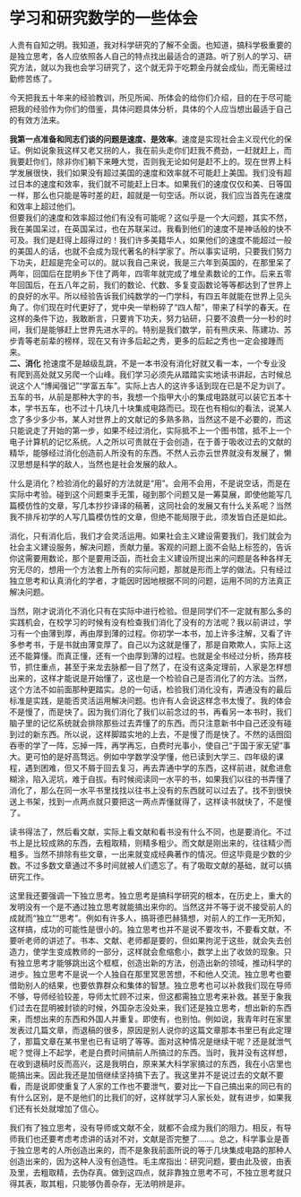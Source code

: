 # 学习和研究数学的一些体会 {.unnumbered}

人贵有自知之明。我知道，我对科学研究的了解不全面。也知道，搞科学极重要的是独立思考，各人应依照各人自己的特点找出最适合的道路。听了别人的学习、研究方法，就以为我也会学习研究了，这个就无异于吃颗金丹就会成仙，而无需经过勤修苦练了。  

今天把我五十年来的经验教训，所见所闻、所体会的给你们介绍，目的在于尽可能把我的经验作为你们的借鉴，具体问题具体分析，具体的个人应当想出最适于自己的有效方法来。  

**我第一点准备和同志们谈的问题是速度、是效率**。速度是实现社会主义现代化的保证。例如说象我这样又老又拐的人，我在前头走你们赶我不费劲，一赶就赶上，而我要赶你们，除非你们躺下来睡大觉，否则我无论如何是赶不上的。现在世界上科学发展很快，我们如果没有超过美国的速度和效率就不可能赶上美国。我们没有超过日本的速度和效率，我们就不可能赶上日本。如果我们的速度仅仅和美、日等国一样，那么也只能是等时差的赶，超就是一句空话。所以说，我们应当首先在速度和效率上超过他们。  
但要我们的速度和效率超过他们有没有可能呢？这似乎是一个大问题，其实不然，我在美国呆过，在英国呆过，也在苏联呆过。我看到他们的速度不是神话般的快不可及。我们是赶得上超得过的！我们许多美籍华人，如果他们的速度不能超过一般的美国人的话，也就不会成为现代著名的科学家了。所以事实证明，只要我们努力下功夫，赶超是完全可以的。就以我自己来说，我是三六年到英国的，在那里呆了两年，回国后在昆明乡下住了两年，四零年就完成了堆垒素数论的工作。后来五零年回国后，在五八年之前，我们的数论、代数、多复变函数论等等都达到了世界上的良好的水平。所以经验告诉我们纯数学的一门学科，有四五年就能在世界上见头角了。你们现在时代更好了，党中央一举粉碎了“四人帮”，带来了科学的春天。在这样的条件下边，我敢断言，只要肯下功夫，努力钻研，只要不浪费一分一秒的时间，我们是能够赶上世界先进水平的。特别是我们数学，前有熊庆来、陈建功、苏步青等老前辈的榜样，现在又有许多后起之秀，更多的后起之秀也一定会接踵而来。  
**二、消化**  抢速度不是越级乱跳，不是一本书没有消化好就又看一本，一个专业没有爬到高处就又另爬一个山峰。我们学习必须先从踏踏实实地读书讲起，古时候总说这个人“博闻强记”“学富五车”。实际上古人的这许多话到现在已是不足为训了。五车的书，从前是那种大字的书，我想一个指甲大小的集成电路就可以装它五本十本，学书五车，也不过十几块几十块集成电路而已。现在也有相似的看法，说某人念了多少多少书，某人对世界上的文献记的多熟多熟，当然这不是不必要的，而这只能说走了开始的第一步，如果不经过消化，实际抵不上一个图书馆，抵不上一个电子计算机的记忆系统。人之所以可贵就在于会创造，在于善于吸收过去的文献的精华，能够经过消化创造前人所没有的东西。不然人云亦云世界就没有发展了，懒汉思想是科学的敌人，当然也是社会发展的敌人。  

什么是消化？检验消化的最好的方法就是“用”。会用不会用，不是说空话，而是在实际中考验。碰到这个问题束手无策，碰到那个问题又是一筹莫展，即使他能写几篇模仿性的文章，写几本抄抄译译的稿著，这同社会的发展又有什么关系呢？当然我不排斥初学的人写几篇模仿性的文章，但绝不能局限于此，须发皆白还是如此。 

消化，只有消化后，我们才会灵活运用。如果社会主义建设需要我们，我们就会为社会主义建设服务，解决问题，贡献力量。客观的问题上面不会贴上标签的，告诉你这需要用数论，那个是要用泛函，而社会主义建设所提出来的问题是各种各样无穷无尽的，想用一个方法套上所有的实际问题，那就是形而上学的做法。只有经过独立思考和认真消化的学者，才能因时因地根据不同的问题，运用不同的方法真正解决问题。

当然，刚才说消化不消化只有在实际中进行检验。但是同学们不一定就有那么多的实践机会，在校学习的时候有没有检查我们消化了没有的方法呢？我以前讲过，学习有一个由薄到厚，再由厚到薄的过程。你初学一本书，加上许多注解，又看了许多参考书，于是书就由薄变厚了。自己以为这就是懂了，那是自欺欺人，实际上这还不能算懂。而真正懂，还有一个由厚到薄的过程。也就是全书经过分析，扬弃枝节，抓住重点，甚至于来龙去脉都一目了然了，在没有这条定理前，人家是怎样想出来的，这样才能说是开始懂了，这也是一个检验自己是否消化了的方法。当然，这个方法不如前面那种更踏实。总的一句话，检验我们消化没有，弄通没有的最后标准是实践，是能否灵活运用解决问题。也许有人会说这样念书太慢了。我的体会不是慢了，而是快了。因为我们消化了我们以前念过的书，再看另一本书时，我们脑子里的记忆系统就会排除那些过去弄懂了的东西。而只注意新书中自己还没有碰到过的新东西。所以说，这样脚踏实地的上去，不是慢了而是快了。不然的话囫囵吞枣的学了一阵，忘掉一阵，再学再忘，白费时光事小，使自己“于国于家无望”事大。更可怕的是好高骛远。例如中学数学没学懂，他已读到大学三、四年级的课程，遇到困难，但又不屑于回去复习，再去弄通中学的东西，这样前进，就愈进愈糊涂，陷入泥坑，难于自拔。有时候阅读同一水平的书，如果我们以往的书弄懂了消化了，那么在同一水平书里找找以往书上没有的东西就可以过去了。找不到很快送上书架，找到一点两点就只要把这一两点弄懂就得了，这样读书就快了，不是慢了。

读书得法了，然后看文献，实际上看文献和看书没有什么不同，也是要消化。不过书上是比较成熟的东西，去粗取精，则精多粗少。而文献是刚出来的，往往精少而粗多。当然不排除有些文章，一出来就变成经典著作的情况。但这毕竟是少数的少数。不过多数文章通过不多时间就被人们遗忘了。有了吸取文献的基础，就可以搞研究工作。

这里我还要强调一下独立思考。独立思考是搞科学研究的根本，在历史上，重大的发明没有一个是不通过独立思考就能搞出来你的。当然这并不等于说不接受前人的成就而“独立”“思考”。例如有许多人，搞哥德巴赫猜想，对前人的工作一无所知，这样搞，成功的可能性是很小的。独立思考也并不是说不要攻书，不要看文献，不要听老师的讲述了。书本、文献、老师都是要的，但如果拘泥于这些，就会失去创造力，使学生变成教师的一部分，这样就会愈缩愈小，数学上出了收敛的现象。只有独立思考才能够跳出这个框框，创造出新的方法，创造出新的领域，推动科学的进步。独立思考不是说一个人独自在那里冥思苦想，不和他人交流。独立思考也要借助别人的结果，也要依靠群众和集体的智慧。独立思考也可以补救我们现在导师不够，导师经验较差，导师太忙顾不过来，但这都需独立思考来补救。甚至于象我们过去在昆明被封锁的时候，外国杂志没处来，我们还是独立思考，想出新的东西来，而想出来的东西和外国人并重复。即使有，也别怕。例如说，我青年时在家里发表过几篇文章，而退稿的很多，原因是别人说你的这篇文章那本书里已有此定理了，那篇文章在某书里也已有证明了等等。面对这种情况是继续干呢？还是就泄气呢？觉得上不起学，老是白费时间搞前人所搞过的东西。当时，我并没有这样想，在收到退稿时反而高兴，这是我明白，原来某大科学家搞过的东西，我在小店里也能搞出来。因此我还是加倍继续坚持搞下去了。我这里并不是说过去的文献不要看，而是说即使重复了人家的工作也不要泄气，要对比一下自己搞出来的同已有的有什么区别，是不是他们的比我们的好，这样就学习人家长处，就有进步，如果我们还有长处就增加了信心。

我们有了独立思考，没有导师或文献不全，就都不会成为我们的阻力。相反，有导师我们也还要考虑考虑讲的话对不对，文献是否完整了……。总之，科学事业是善于独立思考的人所创造出来的，而不是象我前面所说的等于几块集成电路的那种人创造出来的，因为这种人没有创造性。毛主席指出：研究问题，要由此及彼，由表及里，去粗取精，去伪存真。做到这四点，就非靠独立思考不可，不独立思考就只得其表，取其粗，只能够伪善杂存，无法明辨是非。

















